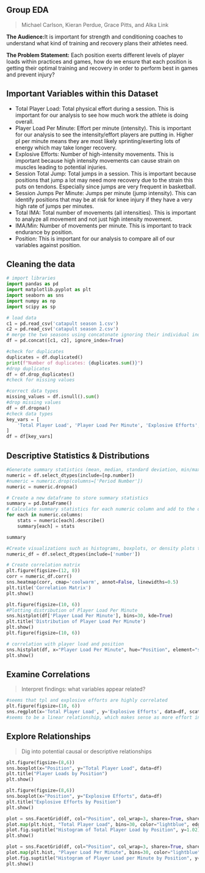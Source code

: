 ## Group EDA 
>Michael Carlson, Kieran Perdue, Grace Pitts, and Alka Link

**The Audience:**It is important for strength and conditioning coaches to understand what kind of training and recovery plans their athletes need. 


**The Problem Statement:**
Each position exerts different levels of player loads within practices and games, how do we ensure that each position is getting their optimal training and recovery in order to perform best in games and prevent injury?


## Important Variables within this Dataset
* Total Player Load: Total physical effort during a session. This is important for our analysis to see how much work the athlete is doing overall. 
* Player Load Per Minute: Effort per minute (intensity). This is important for our analysis to see the intensity/effort players are putting in. Higher pl per minute means they are most likely sprinting/exerting lots of energy which may take longer recovery.
* Explosive Efforts: Number of high-intensity movements. This is important because high intensity movements can cause strain on muscles leading to potential injuries.
* Session Total Jump: Total jumps in a session. This is important because positions that jump a lot may need more recovery due to the strain this puts on tendons. Especially since jumps are very frequent in basketball.
* Session Jumps Per Minute: Jumps per minute (jump intensity). This can identify positions that may be at risk for knee injury if they have a very high rate of jumps per minutes.
* Total IMA: Total number of movements (all intensities). This is important to analyze all movement and not just high intensity movement.
* IMA/Min: Number of movements per minute. This is important to track endurance by position.
* Position: This is important for our analysis to compare all of our variables against position. 

## Cleaning the data
```python
# import libraries
import pandas as pd
import matplotlib.pyplot as plt
import seaborn as sns
import numpy as np
import scipy as sp
```
```python
# load data
c1 = pd.read_csv('catapult season 1.csv')
c2 = pd.read_csv('catapult season 2.csv')
# merge the two seasons using concatonate ignoring their individual indexes
df = pd.concat([c1, c2], ignore_index=True)
```
```python
#check for duplicates
duplicates = df.duplicated()
print(f"Number of duplicates: {duplicates.sum()}")
#drop duplicates
df = df.drop_duplicates()
#check for missing values

#correct data types
missing_values = df.isnull().sum()
#drop missing values
df = df.dropna()
#check data types
key_vars = [
    'Total Player Load', 'Player Load Per Minute', 'Explosive Efforts', 'Session Total Jump', 'Session Jumps Per Minute', 'Total IMA', 'IMA/Min', 'Position'
]
df = df[key_vars]
```

## Descriptive Statistics & Distributions

```python

#Generate summary statistics (mean, median, standard deviation, min/max, quartiles) for numerical variables
numeric = df.select_dtypes(include=[np.number])
#numeric = numeric.drop(columns=['Period Number'])
numeric = numeric.dropna()

# Create a new dataframe to store summary statistics
summary = pd.DataFrame()
# Calculate summary statistics for each numeric column and add to the dataframe
for each in numeric.columns:
    stats = numeric[each].describe()
    summary[each] = stats

summary
```
```python
#Create visualizations such as histograms, boxplots, or density plots to explore the distribution of key numerical variables.
numeric_df = df.select_dtypes(include=['number'])

# Create correlation matrix
plt.figure(figsize=(12, 8))
corr = numeric_df.corr()
sns.heatmap(corr, cmap='coolwarm', annot=False, linewidths=0.5)
plt.title('Correlation Matrix')
plt.show()

plt.figure(figsize=(10, 6))
#Plotting distribution of Player Load Per Minute
sns.histplot(df['Player Load Per Minute'], bins=30, kde=True)
plt.title('Distribution of Player Load Per Minute')
plt.show()
plt.figure(figsize=(10, 6))

# correlation with player load and position
sns.histplot(df, x="Player Load Per Minute", hue="Position", element="step", common_norm=False)
plt.show()

```


## Examine Correlations 
> Interpret findings: what variables appear related?
```python

#seems that tpl and explosive efforts are highly correlated
plt.figure(figsize=(10, 6))
sns.regplot(x='Total Player Load', y='Explosive Efforts', data=df, scatter_kws={'color': 'darkblue'}, line_kws={'color': 'red'})
#seems to be a linear relationship, which makes sense as more effort in explosive efforts would also increase total player load
```




## Explore Relationships
>Dig into potential causal or descriptive relationships 
```python
plt.figure(figsize=(8,6))
sns.boxplot(x="Position", y="Total Player Load", data=df)
plt.title("Player Loads by Position")
plt.show()

plt.figure(figsize=(8,6))
sns.boxplot(x="Position", y="Explosive Efforts", data=df)
plt.title("Explosive Efforts by Position")
plt.show()

plot = sns.FacetGrid(df, col="Position", col_wrap=3, sharex=True, sharey=True)
plot.map(plt.hist, "Total Player Load", bins=30, color="lightblue", edgecolor="black")
plot.fig.suptitle("Histogram of Total Player Load by Position", y=1.02)
plt.show()

plot = sns.FacetGrid(df, col="Position", col_wrap=3, sharex=True, sharey=True)
plot.map(plt.hist, "Player Load Per Minute", bins=30, color="lightblue", edgecolor="black")
plot.fig.suptitle("Histogram of Player Load per Minute by Position", y=1.02)
plt.show()

```
